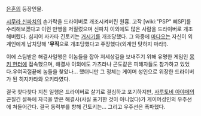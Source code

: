 [[은혼]]의 등장인물.

[[시무라 신파치]]의 손가락을 드라이버로 개조시켜버린 원흉. 고작 [wiki:"PSP" 삐SP]를 수리해보겠다고 이런 만행을 저질렀으며 신파치 이외에도 많은 사람을 드라이버로 개조해버렸다. 심지어 사카타 긴토키는 [[거시기]]를 개조당했다. 그 와중에 [[마다오]]는 자신이 외계인에게 납치당해 ''''무직'''으로 개조당했다고 주장했다(외계인 탓하지 마라!).

이에 스팀받은 해결사일행은 이놈들을 잡아 저세상길을 보내주기 위해 유명한 게임인 [[몽키 헌터]]에 접속했으며, 해결사 이외에도 가츠라나 곤도같은 피해자들도 참가하고 있었다.우여곡절끝에 놈들을 찾았나... 했더니만 그 정체는 게이머 성인으로 위장한 드라이버가 된 히지카타와 오키타였다.

결국 찾다찾다 지친 일행은 드라이버로 살기로 결심하고 포기하지만, [[사루토비 아야메]]의 끈질긴 설득에 자극을 받은 해결사(사실 포기한 것이 아니었다)가 게이머성인의 우주선에 쳐들어간다. 결국 동력부를 향해 긴토키는... 그리고 우주선은 폭파했다.
